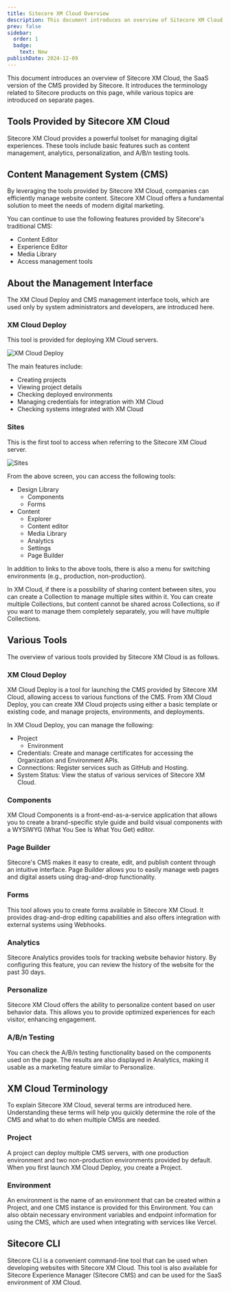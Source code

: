 ```yaml
---
title: Sitecore XM Cloud Overview
description: This document introduces an overview of Sitecore XM Cloud, the SaaS version of the CMS provided by Sitecore. It introduces the terminology related to Sitecore products on this page, while various topics are introduced on separate pages.
prev: false
sidebar:
  order: 1
  badge:
    text: New
publishDate: 2024-12-09
---
```



This document introduces an overview of Sitecore XM Cloud, the SaaS version of the CMS provided by Sitecore. It introduces the terminology related to Sitecore products on this page, while various topics are introduced on separate pages.

## Tools Provided by Sitecore XM Cloud

Sitecore XM Cloud provides a powerful toolset for managing digital experiences. These tools include basic features such as content management, analytics, personalization, and A/B/n testing tools.

## Content Management System (CMS)

By leveraging the tools provided by Sitecore XM Cloud, companies can efficiently manage website content. Sitecore XM Cloud offers a fundamental solution to meet the needs of modern digital marketing.

You can continue to use the following features provided by Sitecore's traditional CMS:

- Content Editor
- Experience Editor
- Media Library
- Access management tools

## About the Management Interface

The XM Cloud Deploy and CMS management interface tools, which are used only by system administrators and developers, are introduced here.

### XM Cloud Deploy

This tool is provided for deploying XM Cloud servers.

![XM Cloud Deploy](../../../../assets/xmc/overview01.png)

The main features include:

- Creating projects
- Viewing project details
- Checking deployed environments
- Managing credentials for integration with XM Cloud
- Checking systems integrated with XM Cloud

### Sites

This is the first tool to access when referring to the Sitecore XM Cloud server.

![Sites](../../../../assets/xmc/overview02.png)

From the above screen, you can access the following tools:

- Design Library
  - Components
  - Forms
- Content
  - Explorer
  - Content editor
  - Media Library
  - Analytics
  - Settings
  - Page Builder

In addition to links to the above tools, there is also a menu for switching environments (e.g., production, non-production).

In XM Cloud, if there is a possibility of sharing content between sites, you can create a Collection to manage multiple sites within it. You can create multiple Collections, but content cannot be shared across Collections, so if you want to manage them completely separately, you will have multiple Collections.

## Various Tools

The overview of various tools provided by Sitecore XM Cloud is as follows.

### XM Cloud Deploy

XM Cloud Deploy is a tool for launching the CMS provided by Sitecore XM Cloud, allowing access to various functions of the CMS. From XM Cloud Deploy, you can create XM Cloud projects using either a basic template or existing code, and manage projects, environments, and deployments.

In XM Cloud Deploy, you can manage the following:

- Project
  - Environment
- Credentials: Create and manage certificates for accessing the Organization and Environment APIs.
- Connections: Register services such as GitHub and Hosting.
- System Status: View the status of various services of Sitecore XM Cloud.

### Components

XM Cloud Components is a front-end-as-a-service application that allows you to create a brand-specific style guide and build visual components with a WYSIWYG (What You See Is What You Get) editor.

### Page Builder

Sitecore's CMS makes it easy to create, edit, and publish content through an intuitive interface. Page Builder allows you to easily manage web pages and digital assets using drag-and-drop functionality.

### Forms

This tool allows you to create forms available in Sitecore XM Cloud. It provides drag-and-drop editing capabilities and also offers integration with external systems using Webhooks.

### Analytics

Sitecore Analytics provides tools for tracking website behavior history. By configuring this feature, you can review the history of the website for the past 30 days.

### Personalize

Sitecore XM Cloud offers the ability to personalize content based on user behavior data. This allows you to provide optimized experiences for each visitor, enhancing engagement.

### A/B/n Testing

You can check the A/B/n testing functionality based on the components used on the page. The results are also displayed in Analytics, making it usable as a marketing feature similar to Personalize.

## XM Cloud Terminology

To explain Sitecore XM Cloud, several terms are introduced here. Understanding these terms will help you quickly determine the role of the CMS and what to do when multiple CMSs are needed.

### Project

A project can deploy multiple CMS servers, with one production environment and two non-production environments provided by default. When you first launch XM Cloud Deploy, you create a Project.

<LinkCard
  title="Manage a project"
  href="https://doc.sitecore.com/xmc/en/developers/xm-cloud/manage-a-project.html"
  target="_blank"
/>

### Environment

An environment is the name of an environment that can be created within a Project, and one CMS instance is provided for this Environment. You can also obtain necessary environment variables and endpoint information for using the CMS, which are used when integrating with services like Vercel.

<LinkCard
  title="Manage an environment"
  href="https://doc.sitecore.com/xmc/en/developers/xm-cloud/manage-an-environment.html"
  target="_blank"
/>

## Sitecore CLI

Sitecore CLI is a convenient command-line tool that can be used when developing websites with Sitecore XM Cloud. This tool is also available for Sitecore Experience Manager (Sitecore CMS) and can be used for the SaaS environment of XM Cloud.

